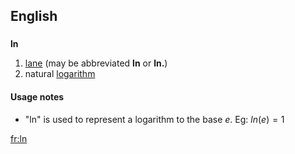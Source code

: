 ==English==

==={{abbreviation}}===
'''ln'''

# [[lane]] (may be abbreviated '''ln''' or '''ln.''')
# natural [[logarithm]]

====Usage notes====
* "ln" is used to represent a logarithm to the base <math>e</math>. Eg: <math> ln(e) = 1 </math>

[[fr:ln]]